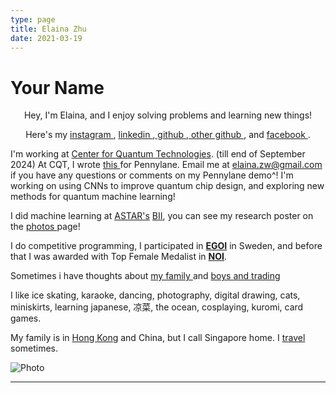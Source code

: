 ```yaml
---
type: page
title: Elaina Zhu
date: 2021-03-19
---
```


# Your Name

<center>
    <p>Hey, I'm Elaina, and I enjoy solving problems and learning new things!</p>
            <p>
              Here's my
              <a href="https://www.instagram.com/elaina_zhu/">
                instagram
              </a>
              , 
              <a href="https://www.linkedin.com/in/elaina-zhu-wenxin-117538241/">
                linkedin
              </a>
              ,<a href="https://github.com/elainazhu">
                github
              </a>
              ,<a href="https://github.com/elaina-gray">
                other github
              </a>
              , and 
              <a href="https://www.facebook.com/zhu.wenxin.940">
                facebook
              </a>
              .
             </p>
      </center>

I'm working at <a href = "https://www.quantumlah.org"> Center for Quantum Technologies</a>. (till end of September 2024)
At CQT, I wrote <a href = "https://qml-build-previews.pennylane.ai/pull_request_build_preview/1154/qml/demos/tutorial_post-variational_quantum_neural_networks/"> this </a> for Pennylane. 
Email me at elaina.zw@gmail.com if you have any questions or comments on my Pennylane demo^!
I'm working on using CNNs to improve quantum chip design, and exploring new methods for quantum machine learning!

I did machine learning at [ASTAR's](https://www.a-star.edu.sg) [BII](https://www.a-star.edu.sg/bii), you can see my research poster on the <a href = "https://elainazhu.com/photos"> photos </a> page!

I do competitive programming,  I participated in [**EGOI**](https://wwwdontmesswith6a.blogspot.com/2023/07/egoi-2023-singapore-team-results.html) in Sweden, and before that I was awarded with Top Female Medalist in [**NOI**](https://noisg.comp.nus.edu.sg/noi/noiTwentySixResults.php#section3).

Sometimes i have thoughts about <a href ="https://elainazhu.com/posts_archive/family"> my family </a> and <a href="https://animated-periwinkle-c41.notion.site/risk-appetite-0a7c00c56c0a40db84db30c8fc76ed3c"> boys and trading </a>

I like ice skating, karaoke, dancing, photography, digital drawing, cats, miniskirts, learning japanese, 凉菜, the ocean, cosplaying, kuromi, card games.

My family is in <a href="https://elainazhu.com/posts_archive/hongkong">Hong Kong</a> and China, but I call Singapore home. I <a href = "https://elainazhu.com/posts_archive/hongkong"> travel </a> sometimes. 




<Image
  src="/images/self.jpg"
  alt="Photo"
  width={1125}
  height={750}
  priority
  className="next-image"
/>

---
